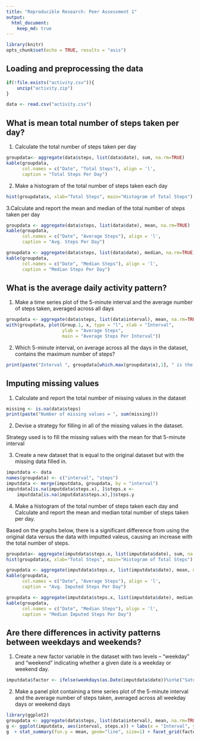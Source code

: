 ```yaml
---
title: "Reproducible Research: Peer Assessment 1"
output: 
  html_document:
    keep_md: true
---
```


```r

library(knitr)
opts_chunk$set(echo = TRUE, results = "asis")

```

## Loading and preprocessing the data

```r

if(!file.exists("activity.csv")){
    unzip("activity.zip")
}

data <- read.csv("activity.csv")

```

## What is mean total number of steps taken per day?

1. Calculate the total number of steps taken per day

```r

groupdata<- aggregate(data$steps, list(data$date), sum, na.rm=TRUE)
kable(groupdata, 
      col.names = c("Date", "Total Steps"), align = 'l', 
      caption = "Total Steps Per Day")

```

2. Make a histogram of the total number of steps taken each day

```r

hist(groupdata$x, xlab="Total Steps", main="Histogram of Total Steps")

```

3.Calculate and report the mean and median of the total number of steps taken per day

```r

groupdata <- aggregate(data$steps, list(data$date), mean, na.rm=TRUE)
kable(groupdata, 
      col.names = c("Date", "Average Steps"), align = 'l', 
      caption = "Avg. Steps Per Day")

groupdata <- aggregate(data$steps, list(data$date), median, na.rm=TRUE)
kable(groupdata, 
      col.names = c("Date", "Median Steps"), align = 'l', 
      caption = "Median Steps Per Day")

```

## What is the average daily activity pattern?

1. Make a time series plot of the 5-minute interval and the average number of steps taken, averaged across all days

```r

groupdata <- aggregate(data$steps, list(data$interval), mean, na.rm=TRUE)
with(groupdata, plot(Group.1, x, type = "l", xlab = "Interval", 
                     ylab = "Average Steps", 
                     main = "Average Steps Per Interval"))

```

2. Which 5-minute interval, on average across all the days in the dataset, contains the maximum number of steps?

```r

print(paste("Interval ", groupdata[which.max(groupdata$x),1], " is the maximum interval with average steps of ", groupdata[which.max(groupdata$x),2]))

```

## Imputing missing values

1. Calculate and report the total number of missing values in the dataset

```r

missing <- is.na(data$steps)
print(paste("Number of missing values = ", sum(missing)))

```

2. Devise a strategy for filling in all of the missing values in the dataset.

Strategy used is to fill the missing values with the mean for that 5-minute interval

3. Create a new dataset that is equal to the original dataset but with the missing data filled in.

```r

imputdata <- data
names(groupdata) <- c("interval", "steps")
imputdata <- merge(imputdata, groupdata, by = "interval")
imputdata[is.na(imputdata$steps.x), ]$steps.x <- 
    imputdata[is.na(imputdata$steps.x),]$steps.y

```

4. Make a histogram of the total number of steps taken each day and Calculate and report the mean and median total number of steps taken per day.

Based on the graphs below, there is a significant difference from using the original data versus the data with imputted valeus, causing an increase with the total number of steps.

```r

groupdata<- aggregate(imputdata$steps.x, list(imputdata$date), sum, na.rm=TRUE)
hist(groupdata$x, xlab="Total Steps", main="Histogram of Total Steps")

groupdata <- aggregate(imputdata$steps.x, list(imputdata$date), mean, na.rm=TRUE)
kable(groupdata, 
      col.names = c("Date", "Average Steps"), align = 'l', 
      caption = "Avg. Imputed Steps Per Day")

groupdata <- aggregate(imputdata$steps.x, list(imputdata$date), median, na.rm=TRUE)
kable(groupdata, 
      col.names = c("Date", "Median Steps"), align = 'l', 
      caption = "Median Imputed Steps Per Day")

```

## Are there differences in activity patterns between weekdays and weekends?

1. Create a new factor variable in the dataset with two levels -- "weekday" and "weekend" indicating whether a given date is a weekday or weekend day.

```r

imputdata$factor <- ifelse(weekdays(as.Date(imputdata$date))%in%c("Saturday", "Sunday"), "Weekend", "Weekday")

```

2. Make a panel plot containing a time series plot of the 5-minute interval and the average number of steps taken, averaged across all weekday days or weekend days

```r

library(ggplot2)
groupdata <- aggregate(data$steps, list(data$interval), mean, na.rm=TRUE)
g <- ggplot(imputdata, aes(interval, steps.x)) + labs(x = "Interval", y = "Average Imputted Steps", title = "Average Imputted Steps Per Interval")
g  + stat_summary(fun.y = mean, geom="line", size=1) + facet_grid(factor~.) 
    

```